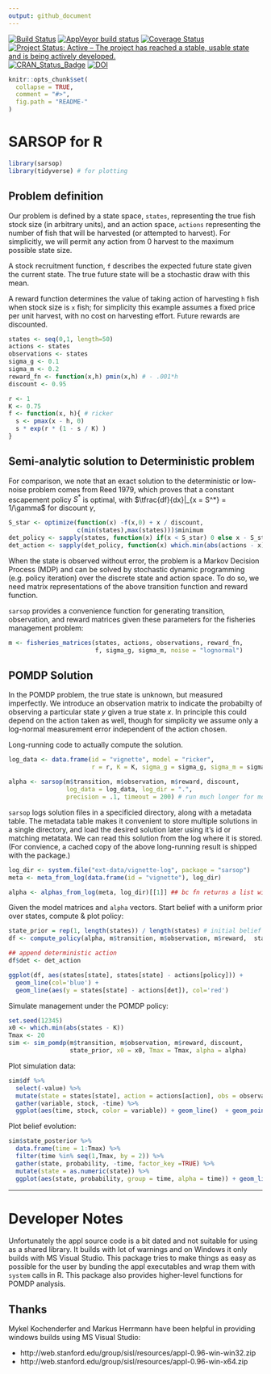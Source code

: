 ```yaml
---
output: github_document
---
```



[![Build Status](https://travis-ci.org/boettiger-lab/sarsop.svg?branch=master)](https://travis-ci.org/boettiger-lab/sarsop) 
[![AppVeyor build status](https://ci.appveyor.com/api/projects/status/github/boettiger-lab/sarsop?branch=master&svg=true)](https://ci.appveyor.com/project/cboettig/sarsop)
[![Coverage Status](https://img.shields.io/codecov/c/github/boettiger-lab/sarsop/master.svg)](https://codecov.io/github/boettiger-lab/sarsop?branch=master)
[![Project Status: Active – The project has reached a stable, usable state and is being actively developed.](http://www.repostatus.org/badges/latest/active.svg)](http://www.repostatus.org/#active)
[![CRAN_Status_Badge](http://www.r-pkg.org/badges/version/sarsop)](https://cran.r-project.org/package=sarsop)
[![DOI](https://zenodo.org/badge/56890962.svg)](https://zenodo.org/badge/latestdoi/56890962)

<!-- README.md is generated from README.Rmd. Please edit that file -->

```r
knitr::opts_chunk$set(
  collapse = TRUE,
  comment = "#>",
  fig.path = "README-"
)
```

# SARSOP for R

```r
library(sarsop)
library(tidyverse) # for plotting
```


## Problem definition

Our problem is defined by a state space, `states`, representing the true fish stock size (in arbitrary units),  and an action space, `actions` representing the number of fish that will be harvested (or attempted to harvest).  For simplicitly, we will permit any action from 0 harvest to the maximum possible state size.  

A stock recruitment function, `f` describes the expected future state given the current state.  The true future state will be a stochastic draw with this mean.

A reward function determines the value of taking action of harvesting `h` fish when stock size is `x` fish; for simplicity this example assumes a fixed price per unit harvest, with no cost on harvesting effort. Future rewards are discounted.

```r
states <- seq(0,1, length=50)
actions <- states
observations <- states
sigma_g <- 0.1
sigma_m <- 0.2
reward_fn <- function(x,h) pmin(x,h) # - .001*h
discount <- 0.95

r <- 1
K <- 0.75
f <- function(x, h){ # ricker
  s <- pmax(x - h, 0)
  s * exp(r * (1 - s / K) )
}
```


## Semi-analytic solution to Deterministic problem

For comparison, we note that an exact solution to the deterministic or low-noise problem comes from Reed 1979, which proves that a constant escapement
policy $S^*$ is optimal, with $\tfrac{df}{dx}|_{x = S^*} = 1/\gamma$ for discount $\gamma$,

```r
S_star <- optimize(function(x) -f(x,0) + x / discount, 
                   c(min(states),max(states)))$minimum
det_policy <- sapply(states, function(x) if(x < S_star) 0 else x - S_star)
det_action <- sapply(det_policy, function(x) which.min(abs(actions - x)))
```



When the state is observed without error, the problem is a Markov Decision Process (MDP) and can be solved by stochastic dynamic programming (e.g. policy iteration) over the discrete state and action space. To do so, we need matrix representations of the above transition function and reward function. 

`sarsop` provides a convenience function for generating transition, observation, and reward matrices given these parameters for the fisheries management problem:

```r
m <- fisheries_matrices(states, actions, observations, reward_fn, 
                        f, sigma_g, sigma_m, noise = "lognormal")
```

## POMDP Solution

In the POMDP problem, the true state is unknown, but measured imperfectly.  We introduce
an observation matrix to indicate the probabilty of observing a particular state $y$ given
a true state $x$. In principle this could depend on the action taken as well, though for 
simplicity we assume only a log-normal measurement error independent of the action chosen.

Long-running code to actually compute the solution.  

```r
log_data <- data.frame(id = "vignette", model = "ricker", 
                       r = r, K = K, sigma_g = sigma_g, sigma_m = sigma_m)

alpha <- sarsop(m$transition, m$observation, m$reward, discount, 
                log_data = log_data, log_dir = ".",
                precision = .1, timeout = 200) # run much longer for more precise curve
```

`sarsop` logs solution files in a specificied directory, along with a metadata table.  The metadata table makes it convenient to store multiple solutions in a single directory, and load the desired solution later using it's id or matching metatata. We can read this solution from the log where it is stored.  (For convience, a cached copy of the above long-running result is shipped with the package.)

```r
log_dir <- system.file("ext-data/vignette-log", package = "sarsop")
meta <- meta_from_log(data.frame(id = "vignette"), log_dir)

alpha <- alphas_from_log(meta, log_dir)[[1]] ## bc fn returns a list with all matching alphas, we need [[1]]
```


Given the model matrices and `alpha` vectors.  Start belief with a uniform prior over states, compute & plot policy:

```r
state_prior = rep(1, length(states)) / length(states) # initial belief
df <- compute_policy(alpha, m$transition, m$observation, m$reward,  state_prior)

## append deterministic action
df$det <- det_action
```

```r
ggplot(df, aes(states[state], states[state] - actions[policy])) + 
  geom_line(col='blue') + 
  geom_line(aes(y = states[state] - actions[det]), col='red')
```


Simulate management under the POMDP policy:

```r
set.seed(12345)
x0 <- which.min(abs(states - K))
Tmax <- 20
sim <- sim_pomdp(m$transition, m$observation, m$reward, discount, 
                 state_prior, x0 = x0, Tmax = Tmax, alpha = alpha)
```

Plot simulation data:

```r
sim$df %>%
  select(-value) %>%
  mutate(state = states[state], action = actions[action], obs = observations[obs]) %>%
  gather(variable, stock, -time) %>%
  ggplot(aes(time, stock, color = variable)) + geom_line()  + geom_point()
```

Plot belief evolution:

```r
sim$state_posterior %>% 
  data.frame(time = 1:Tmax) %>%
  filter(time %in% seq(1,Tmax, by = 2)) %>%
  gather(state, probability, -time, factor_key =TRUE) %>% 
  mutate(state = as.numeric(state)) %>% 
  ggplot(aes(state, probability, group = time, alpha = time)) + geom_line()
```


-------

# Developer Notes

Unfortunately the appl source code is a bit dated and not suitable for using as a shared library. It builds with lot of warnings and on Windows it only builds with MS Visual Studio. This package tries to make things as easy as possible for the user by bunding the appl executables and wrap them with `system` calls in R.  This package also provides higher-level functions for POMDP analysis.

## Thanks

Mykel Kochenderfer and Markus Herrmann have been helpful in providing windows builds
using MS Visual Studio:

 - http://web.stanford.edu/group/sisl/resources/appl-0.96-win-win32.zip
 - http://web.stanford.edu/group/sisl/resources/appl-0.96-win-x64.zip

